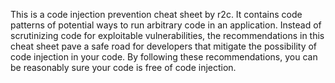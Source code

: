 This is a code injection prevention cheat sheet by r2c. It contains code patterns of potential ways to run arbitrary code in an application. Instead of scrutinizing code for exploitable vulnerabilities, the recommendations in this cheat sheet pave a safe road for developers that mitigate the possibility of code injection in your code. By following these recommendations, you can be reasonably sure your code is free of code injection.